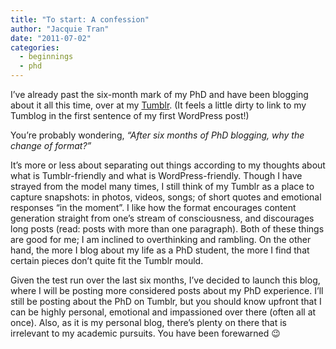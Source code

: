 ```yaml
---
title: "To start: A confession"
author: "Jacquie Tran"
date: "2011-07-02"
categories:
  - beginnings
  - phd
---
```


I've already past the six-month mark of my PhD and have been blogging about it all this time, over at my [Tumblr](http://jaccccc.tumblr.com/tagged/phd). (It feels a little dirty to link to my Tumblog in the first sentence of my first WordPress post!)

You're probably wondering, *"After six months of PhD blogging, why the change of format?"*

It's more or less about separating out things according to my thoughts about what is Tumblr-friendly and what is WordPress-friendly. Though I have strayed from the model many times, I still think of my Tumblr as a place to capture snapshots: in photos, videos, songs; of short quotes and emotional responses "in the moment". I like how the format encourages content generation straight from one’s stream of consciousness, and discourages long posts (read: posts with more than one paragraph). Both of these things are good for me; I am inclined to overthinking and rambling. On the other hand, the more I blog about my life as a PhD student, the more I find that certain pieces don’t quite fit the Tumblr mould.

Given the test run over the last six months, I've decided to launch this blog, where I will be posting more considered posts about my PhD experience. I’ll still be posting about the PhD on Tumblr, but you should know upfront that I can be highly personal, emotional and impassioned over there (often all at once). Also, as it is my personal blog, there’s plenty on there that is irrelevant to my academic pursuits. You have been forewarned 😉
